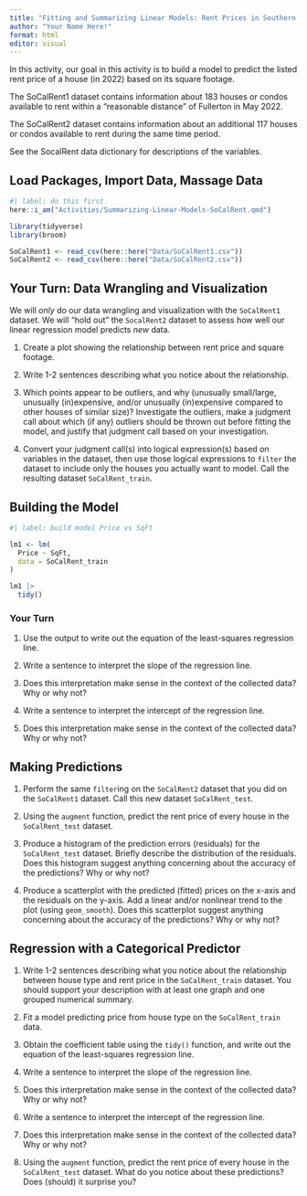 ```yaml
---
title: "Fitting and Summarizing Linear Models: Rent Prices in Southern California"
author: "Your Name Here!"
format: html
editor: visual
---
```


In this activity, our goal in this activity is to build a model to predict the listed rent price of a house (in 2022) based on its square footage.

The SoCalRent1 dataset contains information about 183 houses or condos available to rent within a "reasonable distance" of Fullerton in May 2022.

The SoCalRent2 dataset contains information about an additional 117 houses or condos available to rent during the same time period.

See the SocalRent data dictionary for descriptions of the variables.

## Load Packages, Import Data, Massage Data

```r
#| label: do this first
here::i_am("Activities/Summarizing-Linear-Models-SoCalRent.qmd")

library(tidyverse)
library(broom)

SoCalRent1 <- read_csv(here::here("Data/SoCalRent1.csv"))
SoCalRent2 <- read_csv(here::here("Data/SoCalRent2.csv"))
```

## Your Turn: Data Wrangling and Visualization

We will *only* do our data wrangling and visualization with the `SoCalRent1` dataset. We will "hold out" the `SocalRent2` dataset to assess how well our linear regression model predicts *new* data.

1.  Create a plot showing the relationship between rent price and square footage.

2.  Write 1-2 sentences describing what you notice about the relationship.

3.  Which points appear to be outliers, and why (unusually small/large, unusually (in)expensive, and/or unusually (in)expensive compared to other houses of similar size)? Investigate the outliers, make a judgment call about which (if any) outliers should be thrown out before fitting the model, and justify that judgment call based on your investigation.

4.  Convert your judgment call(s) into logical expression(s) based on variables in the dataset, then use those logical expressions to `filter` the dataset to include only the houses you actually want to model. Call the resulting dataset `SoCalRent_train`.

## Building the Model

```r
#| label: build model Price vs SqFt

lm1 <- lm(
  Price ~ SqFt,
  data = SoCalRent_train
)

lm1 |>
  tidy()
```

### Your Turn

1.  Use the output to write out the equation of the least-squares regression line.

2.  Write a sentence to interpret the slope of the regression line.

3.  Does this interpretation make sense in the context of the collected data? Why or why not?

4.  Write a sentence to interpret the intercept of the regression line.

5.  Does this interpretation make sense in the context of the collected data? Why or why not?

## Making Predictions

1.  Perform the same `filter`ing on the `SoCalRent2` dataset that you did on the `SoCalRent1` dataset. Call this new dataset `SoCalRent_test`.

2.  Using the `augment` function, predict the rent price of every house in the `SoCalRent_test` dataset.

3.  Produce a histogram of the prediction errors (residuals) for the `SoCalRent_test` dataset. Briefly describe the distribution of the residuals. Does this histogram suggest anything concerning about the accuracy of the predictions? Why or why not?

4.  Produce a scatterplot with the predicted (fitted) prices on the x-axis and the residuals on the y-axis. Add a linear and/or nonlinear trend to the plot (using `geom_smooth`). Does this scatterplot suggest anything concerning about the accuracy of the predictions? Why or why not?

## Regression with a Categorical Predictor

1.  Write 1-2 sentences describing what you notice about the relationship between house type and rent price in the `SoCalRent_train` dataset. You should support your description with at least one graph and one grouped numerical summary.

2.  Fit a model predicting price from house type on the `SoCalRent_train` data.

3.  Obtain the coefficient table using the `tidy()` function, and write out the equation of the least-squares regression line.

4.  Write a sentence to interpret the slope of the regression line.

5.  Does this interpretation make sense in the context of the collected data? Why or why not?

6.  Write a sentence to interpret the intercept of the regression line.

7.  Does this interpretation make sense in the context of the collected data? Why or why not?

8.  Using the `augment` function, predict the rent price of every house in the `SoCalRent_test` dataset. What do you notice about these predictions? Does (should) it surprise you?

